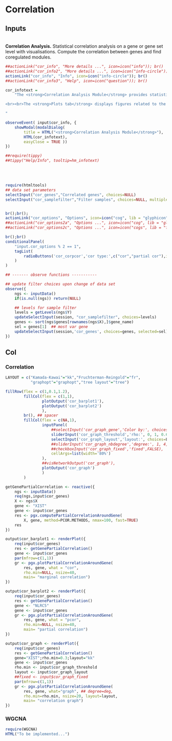 Correlation  {data-orientation=rows}
================================================================================


Inputs {.sidebar data-width=250}
--------------------------------------------------------------------------------


<br> **Correlation Analysis.** Statistical correlation analysis on a
gene or gene set level with visualisations. Compute the correlation
between genes and find coregulated modules.


```r
##actionLink("cor_info", "More details ...", icon=icon("info")); br()
##actionLink("cor_info2", "More details ...", icon=icon("info-circle")); br()
actionLink("cor_info", "Info", icon=icon("info-circle")); br()
##actionLink("cor_info3", "Help", icon=icon("question")); br()

cor_infotext =
    "The <strong>Correlation Analysis Module</strong> provides statistical correlation analysis on gene level or gene set level with visualisations. During the visual analysis, users can filter out some samples or collapse the samples by predetermined groups. 

<br><br>The <strong>Plots tab</strong> displays figures related to the expression level of the selected gene, correlation to other genes, and average expression ranking within the dataset. To find out more information from the literature, hyperlinks are provide to connect the selected gene to OMIM, KEGG and GO databases. It also correlates the gene to the expressions of other genes across datasets such as ImmProt and HPA, and plots the cumulative correlation. Furthermore, it displays the tissue expression for a selected gene using the genotype-tissue expression (GTEx) dataset. 

"

observeEvent( input$cor_info, {
    showModal(modalDialog(
        title = HTML("<strong>Correlation Analysis Module</strong>"),
        HTML(cor_infotext),
        easyClose = TRUE ))
})

##require(tippy)
##tippy("Help/Info", tooltip=hm_infotext)
```


<br><br>

```r
require(htmltools)
## data set parameters
selectInput("cor_genes","Correlated genes", choices=NULL)
selectInput("cor_samplefilter","Filter samples", choices=NULL, multiple=TRUE)


br();br();
actionLink("cor_options", "Options", icon=icon("cog", lib = "glyphicon"))
##actionLink("cor_options2a", "Options ...", icon=icon("cog", lib = "glyphicon"));br()
##actionLink("cor_options2c", "Options ...", icon=icon("cogs", lib = "fontawesome"));br()

br();br()
conditionalPanel(
    "input.cor_options % 2 == 1",
    tagList(
        radioButtons('cor_corpcor','cor type:',c("cor","partial cor"),inline=TRUE)
    )
)

## ------- observe functions -----------

## update filter choices upon change of data set 
observe({
    ngs <- inputData()
    if(is.null(ngs)) return(NULL)

    ## levels for sample filter
    levels = getLevels(ngs$Y)
    updateSelectInput(session, "cor_samplefilter", choices=levels)
    genes <- sort(ngs$genes[rownames(ngs$X),]$gene_name)
    sel = genes[1]  ## most var gene
    updateSelectInput(session,'cor_genes', choices=genes, selected=sel)
})

```


Col {.tabset data-height=400}
--------------------------------------------------------------------------------


### Correlation

```r

LAYOUT = c("Kamada-Kawai"="kk","Fruchterman-Reingold"="fr",
           "graphopt"="graphopt","tree layout"="tree")

fillRow(flex = c(1,0.1,1.2), 
        fillCol(flex = c(1,1), 
                plotOutput('cor_barplot1'),
                plotOutput('cor_barplot2')
                ),
        br(), ## spacer
        fillCol(flex = c(NA,1), 
                inputPanel(
                    ##selectInput('cor_graph_gene','Color by:', choices=NULL),
                    sliderInput('cor_graph_threshold','rho:', 0, 1, 0.6),
                    selectInput('cor_graph_layout','layout:', choices=LAYOUT),
                    ##sliderInput('cor_graph_nbdegree','degree:', 1, 4, 2, 1),
                    ##checkboxInput('cor_graph_fixed','fixed',FALSE),
                    cellArgs=list(width='80%')
                ),
                ##visNetworkOutput('cor_graph'),
                plotOutput('cor_graph')
                )
        )

getGenePartialCorrelation <- reactive({
    ngs <- inputData()
    req(ngs,input$cor_genes)
    X <- ngs$X    
    gene <- "XIST"
    gene <- input$cor_genes
    res <- pgx.computePartialCorrelationAroundGene(
        X, gene, method=PCOR.METHODS, nmax=100, fast=TRUE)    
    res
})

output$cor_barplot1 <- renderPlot({
    req(input$cor_genes)
    res <- getGenePartialCorrelation()
    gene <- input$cor_genes
    par(mfrow=c(1,1))
    gr <- pgx.plotPartialCorrelationAroundGene(
        res, gene, what = "cor",
        rho.min=NULL, nsize=40, 
        main= "marginal correlation")
})

output$cor_barplot2 <- renderPlot({
    req(input$cor_genes)
    res <- getGenePartialCorrelation()
    gene <- "NLRC5"
    gene <- input$cor_genes
    gr <- pgx.plotPartialCorrelationAroundGene(
        res, gene, what = "pcor",
        rho.min=NULL, nsize=40,
        main= "partial correlation")
})

output$cor_graph <- renderPlot({
    req(input$cor_genes)
    res <- getGenePartialCorrelation()
    gene="XIST";rho.min=0.3;layout="kk"
    gene <- input$cor_genes
    rho.min <- input$cor_graph_threshold
    layout <- input$cor_graph_layout
    ##fixed <- input$cor_graph_fixed
    par(mfrow=c(1,1))
    gr <- pgx.plotPartialCorrelationAroundGene(
        res, gene, what="graph", ## degree=deg,
        rho.min=rho.min, nsize=20, layout=layout, 
        main= "correlation graph")
})

```


### WGCNA

```r
require(WGCNA)
HTML("To be implemented...")

```
